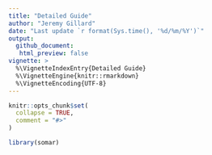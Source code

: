 ```yaml
---
title: "Detailed Guide"
author: "Jeremy Gillard"
date: "Last update `r format(Sys.time(), '%d/%m/%Y')`"
output: 
  github_document:
   html_preview: false
vignette: >
  %\VignetteIndexEntry{Detailed Guide}
  %\VignetteEngine{knitr::rmarkdown}
  %\VignetteEncoding{UTF-8}
---
```


```r
knitr::opts_chunk$set(
  collapse = TRUE,
  comment = "#>"
)
```

```r
library(somar)
```

